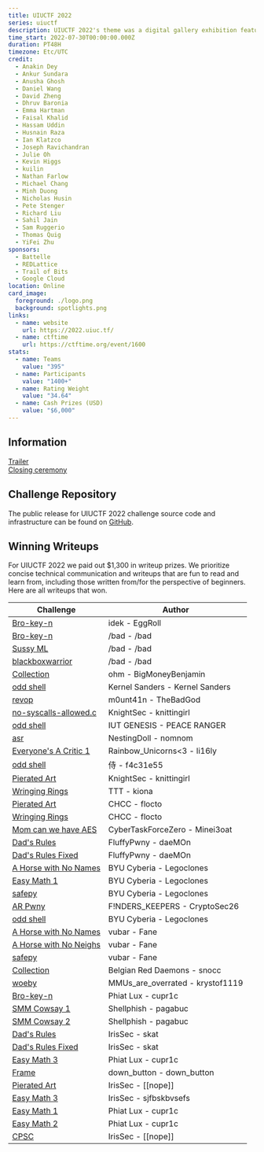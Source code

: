 ```yaml
---
title: UIUCTF 2022
series: uiuctf
description: UIUCTF 2022's theme was a digital gallery exhibition featuring generative art!
time_start: 2022-07-30T00:00:00.000Z
duration: PT48H
timezone: Etc/UTC
credit:
  - Anakin Dey
  - Ankur Sundara
  - Anusha Ghosh
  - Daniel Wang
  - David Zheng
  - Dhruv Baronia
  - Emma Hartman
  - Faisal Khalid
  - Hassam Uddin
  - Husnain Raza
  - Ian Klatzco
  - Joseph Ravichandran
  - Julie Oh
  - Kevin Higgs
  - kuilin
  - Nathan Farlow
  - Michael Chang
  - Minh Duong
  - Nicholas Husin
  - Pete Stenger
  - Richard Liu
  - Sahil Jain
  - Sam Ruggerio
  - Thomas Quig
  - YiFei Zhu
sponsors:
  - Battelle
  - REDLattice
  - Trail of Bits
  - Google Cloud
location: Online
card_image:
  foreground: ./logo.png
  background: spotlights.png
links:
  - name: website
    url: https://2022.uiuc.tf/
  - name: ctftime
    url: https://ctftime.org/event/1600
stats:
  - name: Teams
    value: "395"
  - name: Participants
    value: "1400+"
  - name: Rating Weight
    value: "34.64"
  - name: Cash Prizes (USD)
    value: "$6,000"
---
```

## Information
[Trailer](https://youtu.be/Wl8TsiUgzmk)  
[Closing ceremony](https://youtu.be/OYjxHoWDhxE)

## Challenge Repository

The public release for UIUCTF 2022 challenge source code and infrastructure can be found on [GitHub](https://github.com/sigpwny/UIUCTF-2022-Public).

## Winning Writeups

For UIUCTF 2022 we paid out $1,300 in writeup prizes. We prioritize concise technical communication and writeups that are fun to read and learn from, including those written from/for the perspective of beginners. Here are all writeups that won.

| Challenge                                                                                                                                                                             | Author                           |
| ------------------------------------------------------------------------------------------------------------------------------------------------------------------------------------- | -------------------------------- |
| [Bro-key-n](https://hackmd.io/cqdzQizWRvSzCwY926S1ZA)                                                                                                                                 | idek - EggRoll                   |
| [Bro-key-n](https://imp.ress.me/blog/2022-08-01/uiuctf-2022/#bro-key-n)                                                                                                               | /bad - /bad                      |
| [Sussy ML](https://imp.ress.me/blog/2022-08-01/uiuctf-2022/#sussy-ml)                                                                                                                 | /bad - /bad                      |
| [blackboxwarrior](https://imp.ress.me/blog/2022-08-01/uiuctf-2022/#blackboxwarrior)                                                                                                   | /bad - /bad                      |
| [Collection](https://docs.google.com/document/d/1ZBxBOPXPwhuA40-57mup6j7NHM2EOHdASWq73i7GZqI/)                                                                                        | ohm - BigMoneyBenjamin           |
| [odd shell](https://github.com/zolutal/ctf-writeups/blob/main/2022/uiuctf/odd-shell/README.md)                                                                                        | Kernel Sanders - Kernel Sanders  |
| [revop](https://spclr.ch/uiuctf-2022-revop-1-solve)                                                                                                                                   | m0unt41n - TheBadGod             |
| [no-syscalls-allowed.c](https://github.com/knittingirl/CTF-Writeups/tree/main/pwn_challs/UIUCTF22/no-syscalls-allowed.c)                                                              | KnightSec - knittingirl          |
| [odd shell](https://github.com/peace-ranger/CTF-WriteUps/blob/main/2022/UIUCTF/odd-shell/README.md)                                                                                   | IUT GENESIS - PEACE RANGER       |
| [asr](https://nomnom-ctf.github.io/website/uiuctf-2022/)                                                                                                                              | NestingDoll - nomnom             |
| [Everyone's A Critic 1](https://github.com/silly-lily/ctf-writeups/tree/main/2022%20UIUCTF/Everyones%20A%20Critic%201)                                                                | Rainbow_Unicorns\<3 - li16ly      |
| [odd shell](https://github.com/f4c31e55/writeups/tree/main/odd-shell#odd-shell)                                                                                                       | 侍 - f4c31e55                     |
| [Pierated Art](https://github.com/knittingirl/CTF-Writeups/blob/main/reversing_challs/UIUCTF22/Pierated%20Art/ReadMe.md)                                                              | KnightSec - knittingirl          |
| [Wringing Rings](https://hackmd.io/@kiona/SyEOq9Lac)                                                                                                                                  | TTT - kiona                      |
| [Pierated Art](https://github.com/flocto/writeups/tree/main/2022/UIUCTF/pierated)                                                                                                     | CHCC - flocto                    |
| [Wringing Rings](https://github.com/flocto/writeups/tree/main/2022/UIUCTF/rings)                                                                                                      | CHCC - flocto                    |
| [Mom can we have AES](https://ctf0.de/posts/uiuctf2022-mom-can-we-have-aes/)                                                                                                          | CyberTaskForceZero - Minei3oat   |
| [Dad's Rules](https://github.com/daeMOn63/ctf-writeups/tree/main/uiuctf22/Dads_Rules)                                                                                                 | FluffyPwny - daeMOn              |
| [Dad's Rules Fixed](https://github.com/daeMOn63/ctf-writeups/tree/main/uiuctf22/Dads_Rules_Fixed)                                                                                     | FluffyPwny - daeMOn              |
| [A Horse with No Names](https://github.com/BYU-CTF-group/writeups/tree/main/UIUCTF_2022/a%20horse%20with%20no%20names)                                                                | BYU Cyberia - Legoclones         |
| [Easy Math 1](https://github.com/BYU-CTF-group/writeups/tree/main/UIUCTF_2022/easy%20math%201)                                                                                        | BYU Cyberia - Legoclones         |
| [safepy](https://github.com/BYU-CTF-group/writeups/tree/main/UIUCTF_2022/safepy)                                                                                                      | BYU Cyberia - Legoclones         |
| [AR Pwny](https://github.com/bijoy26/ctf-journal/blob/main/uiuctf-2022/web/ARPwny/README.md#-solution-tldr)                                                                           | F!NDERS_KEEPERS - CryptoSec26    |
| [odd shell](https://github.com/BYU-CTF-group/writeups/tree/main/UIUCTF_2022/odd%20shell)                                                                                              | BYU Cyberia - Legoclones         |
| [A Horse with No Names](https://github.com/nikosChalk/ctf-writeups/blob/master/uiuctf22/jail/a-horse-with-no-names/README.md)                                                         | vubar - Fane                     |
| [A Horse with No Neighs](https://github.com/nikosChalk/ctf-writeups/blob/master/uiuctf22/jail/a-horse-with-no-neighs/README.md)                                                       | vubar - Fane                     |
| [safepy](https://github.com/nikosChalk/ctf-writeups/blob/master/uiuctf22/jail/safepy/README.md)                                                                                       | vubar - Fane                     |
| [Collection](https://spicy-walnut-eb5.notion.site/Collection-50pts-47-solves-f3ff1a9b719d46b3ba98ae35135ed5ee)                                                                        | Belgian Red Daemons - snocc      |
| [woeby](https://github.com/krystof1119/ctf-writeups/blob/master/uiuctf/2022/woeby.md#initial-reconnaissance)                                                                          | MMUs_are_overrated - krystof1119 |
| [Bro-key-n](https://hackmd.io/@cupr1c/ByUSL1j6q)                                                                                                                                      | Phiat Lux - cupr1c               |
| [SMM Cowsay 1](https://pagabuc.me/blog/smm-cowsay-1-and-2-uiuctf-2022)                                                                                                                | Shellphish - pagabuc             |
| [SMM Cowsay 2](https://pagabuc.me/blog/smm-cowsay-1-and-2-uiuctf-2022)                                                                                                                | Shellphish - pagabuc             |
| [Dad's Rules](https://irissec.xyz/articles/categories/netsec/2022-08-07/A-Dive-Into-IPv6-Forcing-Hosts-to-Change-IPs-Using-Rogue-Router-Advertisements)                               | IrisSec - skat                   |
| [Dad's Rules Fixed](https://irissec.xyz/articles/categories/netsec/2022-08-07/A-Dive-Into-IPv6-Forcing-Hosts-to-Change-IPs-Using-Rogue-Router-Advertisements#systemsdads-rules-fixed) | IrisSec - skat                   |
| [Easy Math 3](https://hackmd.io/@cupr1c/BkRB5dTa5)                                                                                                                                    | Phiat Lux - cupr1c               |
| [Frame](https://gist.github.com/downbtn/6f37dd42504f01d2b2ba84bbb8216110)                                                                                                             | down_button - down_button        |
| [Pierated Art](https://irissec.xyz/articles/categories/re/2022-08-03/Pierated-Art)                                                                                                    | IrisSec - \[\[nope]]              |
| [Easy Math 3](https://github.com/IrisSec/irissec.github.io/blob/master/_posts/2022-08-07-easy-math.md#easy-math-1-3-pwn)                                                              | IrisSec - sjfbskbvsefs           |
| [Easy Math 1](https://hackmd.io/XEBnIbIrQ8OoXdITGvo61A?view#Easy-Math-1)                                                                                                              | Phiat Lux - cupr1c               |
| [Easy Math 2](https://hackmd.io/XEBnIbIrQ8OoXdITGvo61A?view#Easy-Math-2-and-3)                                                                                                        | Phiat Lux - cupr1c               |
| [CPSC](https://irissec.xyz/articles/categories/re/2022-08-03/CPSC?note=obviously+this+isnt+vast+cornfields+but+there+isnt+a+cpsc+dropdown+option)                                     | IrisSec - \[\[nope]]              |
